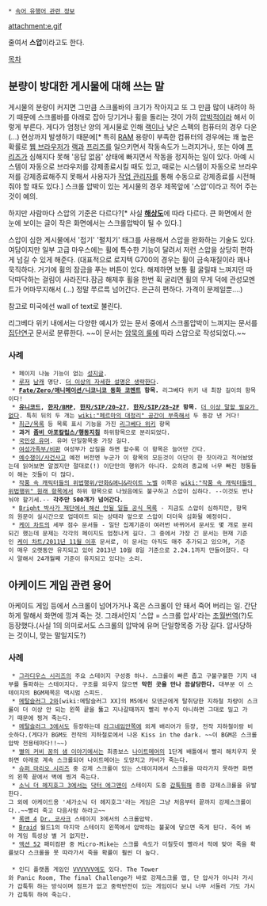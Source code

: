  * [[속어 유행어 관련 정보]]

attachment:e.gif

줄여서 '''스압'''이라고도 한다.

[[목차]]

== 분량이 방대한 게시물에 대해 쓰는 말 ==
게시물의 분량이 커지면 그만큼 스크롤바의 크기가 작아지고 또 그 만큼 많이 내려야 하기 때문에 스크롤바를 아래로 잡아 당기거나 휠을 돌리는 것이 가히 [[압박]]적이라 해서 이렇게 부른다.
게다가 엄청난 양의 게시물로 인해 [[랙]]이나 낮은 스펙의 컴퓨터의 경우 다운(...) 현상까지 발생하기 때문에[* 특히 [[RAM]] 용량이 부족한 컴퓨터의 경우에는 꽤 높은 확률로 [[웹 브라우저]]가 [[랙]]과 [[프리즈]]를 일으키면서 작동속도가 느려지거나, 또는 아예 [[프리즈]]가 심해지다 못해 '응답 없음' 상태에 빠지면서 작동을 정지하는 일이 있다. 아예 시스템이 자동으로 브라우저를 강제종료시킬 때도 있고, 때로는 시스템이 자동으로 브라우저를 강제종료해주지 못해서 사용자가 [[작업 관리자]]를 통해 수동으로 강제종료를 시전해 줘야 할 때도 있다.] 스크롤 압박이 있는 게시물의 경우 제목앞에 '스압'이라고 적어 주는 것이 예의.

하지만 사람마다 스압의 기준은 다르다?[* 사실 '''[[해상도]]'''에 따라 다르다. 큰 화면에서 한 눈에 보이는 글이 작은 화면에서는 스크롤압박이 될 수 있다.]

스압이 심한 게시물에서 '접기' '펼치기' 태그를 사용해서 스압을 완화하는 기술도 있다.
여담이지만 일부 고급 마우스에는 휠에 특수한 기능이 달려서 저런 스압을 상당히 편하게 넘길 수 있게 해준다.
(대표적으로 로지텍 G700의 경우는 휠이 금속재질이라 꽤나 묵직하다. 거기에 휠의 잠금을 푸는 버튼이 있다. 해제하면 보통 휠 굴릴때 느껴지던 따닥따닥하는 걸림이 사라진다.잠금 해제후 휠을 한번 휙 굴리면 휠의 무게 덕에 관성모멘트가 어마무지해서 (...) 정말 쭈르륵 넘어간다. 은근히 편하다. 가격이 문제일뿐....)

참고로 미국에선 wall of text로 불린다.

리그베다 위키 내에서는 다양한 예시가 있는 문서 중에서 스크롤압박이 느껴지는 문서를 [[집단연구]] 문서로 분류한다. ~~이 문서는 [[암묵의 룰]]에 따라 스압으로 작성되었다.~~

=== 사례 ===
  * 페이지 나눔 기능이 없는 [[성지]]글.
  * [[루저]] [[남캐]] 명단. [[더 이상의 자세한 설명은 생략한다]].
  * '''[[Fate/Zero/애니메이션/니코니코 동화 코멘트]] 항목.''' 리그베다 위키 내 최장 길이의 항목이다!
  * '''[[유니코드]], [[한자/BMP]], [[한자/SIP/20~27]], [[한자/SIP/28~2F]] 항목.''' [[더 이상 말할 필요가 없다]]. 특히 뒤의 두 개는 [[wiki:"페르마의 대정리" 공간이 부족해서]] 두 동강 낸 거다!
  * [[최근/목록]] 등 목록 표시 기능을 가진 [[리그베다 위키]] 항목
  * '''과거 [[좀비 아포칼립스/행동지침]]''' 하위항목으로 분리되었다.
  * [[국민성 유머]]. 유머 단일항목중 가장 길다.
  * [[여성가족부/비판]] 여성부가 삽질을 하면 할수록 이 항목은 늘어만 간다.
  * [[예수쟁이/사건사고]] 예전 버전엔 누군가 이 항목의 모든것이 이단이 한 짓이라고 적어놨었는데 읽어보면 알겠지만 절대로(!) 이단만의 행위가 아니다. 오히려 종교에 너무 빠진 정통들이 해논 것들이 더 많다.
  * [[작품 속 캐릭터들의 위법행위/만화&애니&라이트 노벨]] 이쪽은 [[wiki:"작품 속 캐릭터들의 위법행위" 원래 항목]]에서 하위 항목으로 나눴음에도 불구하고 스압이 심하다. --이것도 반나눠야 할기세.-- '''각주만 500개가 넘어간다.'''
  * [[Bright 박사가 재단에서 해선 안될 일들 공식 목록]] - 지금도 스압이 심하지만, 항목의 원문이 실시간으로 업데이트 되는 상태라 앞으로 스압이 더더욱 심화될 예정이다.
  * [[케이 차트]]의 세부 점수 문서들 - 일단 집계기준이 여러번 바뀌어서 문서도 몇 개로 분리되긴 했는데 문제는 각각의 페이지도 엄청나게 길다. 그 중에서 가장 긴 문서는 현재 기준인 [[케이 차트/2011년 11월 이후]] 문서로, 이 문서는 아직도 매주 추가되고 있으며, 기준이 매우 오랫동안 유지되고 있어 2013년 10월 8일 기준으로 2.24.1까지 만들어졌다. 다시 말해서 24개월째 기준이 유지되고 있다는 소리.
 
== 아케이드 게임 관련 용어 ==
아케이드 게임 등에서 스크롤이 넘어가거나 혹은 스크롤이 안 돼서 죽어 버리는 일. 간단하게 말해서 화면에 낑겨 죽는 것. 그래서인지 '스압 = 스크롤 압사'라는 [[초월번역]](?)도 등장했다.(사실 1의 의미로서도 스크롤의 압박에 유머 단일항목중 가장 길다. 압사당하는 것이니, 맞는 말일지도?)

=== 사례 ===
  * [[그라디우스 시리즈]]의 주요 스테이지 구성중 하나. 스크롤이 빠른 좁고 구불구불한 기지 내부를 돌파하는 스테이지다. 구조를 외우지 않으면 '''막힌 곳을 만나 끔살당한다.''' 대부분 이 스테이지의 BGM제목은 맥시멈 스피드.
  * [[메탈슬러그 2]]와[wiki:메탈슬러그 XX]의 M5에서 모덴군에게 탈취당한 지하철 차량이 스크롤이 더 이상 안 되는 왼쪽 끝을 뚫고 지나갈때까지 빨리 부수지 아니하면 그대로 밀고 가기 때문에 찡겨 죽는다.
  * [[메탈슬러그 3]]에서도 등장하는데 [[라그네임]]안쪽에 외계 배리어가 등장, 전작 지하철이랑 비슷하다.(게다가 BGM도 전작의 지하철로에서 나온 Kiss in the dark. ~~이 BGM은 스크롤압박 전용테마다!!~~)
  * [[별의 커비 꿈의 샘 이야기]]에서는 최종보스 [[나이트메어]]의 1단계 배틀에서 빨리 해치우지 못하면 아래로 계속 스크롤되어 나이트메어는 도망치고 카비가 죽는다.
  * [[슈퍼 마리오 시리즈]] 중 강제 스크롤이 있는 스테이지에서 스크롤을 따라가지 못하면 화면의 왼쪽 끝에서 벽에 찡겨 죽는다.
  * [[소닉 더 헤지호그 3]]에서는 [[닥터 에그맨]]이 스테이지 도중 [[갑툭튀]]해 종종 강제스크롤을 유발한다.
 그 외에 아케이드용 '세가소닉 더 헤지호그'라는 게임은 그냥 처음부터 끝까지 강제스크롤이다..~~빨리 죽고 다음사람 하라고~~
  * [[록맨 4]] [[Dr. 코사크]] 스테이지 3에서의 스크롤압박.
  * [[Braid]] 월드1의 마지막 스테이지 왼쪽에서 압박하는 불꽃에 닿으면 죽게 된다. 죽어 봐야 게임 특성상 별 거 없지만.
  * [[액션 52]] 패미컴판 중 Micro-Mike는 스크롤 속도가 미칠듯이 빨라서 적에 맞아 죽을 확률보다 스크롤을 못 따라가서 죽을 확률이 훨씬 더 높다.
 
  * 인디 플랫폼 게임인 [[VVVVVV]]에도 있다. The Tower와 Panic Room, The final Challenge가 바로 강제스크롤 맵, 단 압사가 아니라 가시가 갑툭튀 하는 방식이며 점프가 없고 중력반전이 있는 게임이다 보니 너무 서둘러 가도 가시가 갑툭튀 하여 죽는다.
